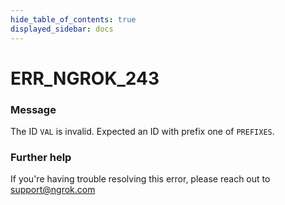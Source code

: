 ```yaml
---
hide_table_of_contents: true
displayed_sidebar: docs
---
```



# ERR_NGROK_243

### Message

The ID `VAL` is invalid. Expected an ID with prefix one of `PREFIXES`.

<ErrorDetails error="err_ngrok_243" />

### Further help

If you're having trouble resolving this error, please reach out to [support@ngrok.com](mailto:support@ngrok.com?subject=Help%20with%20ERR_NGROK_243)
